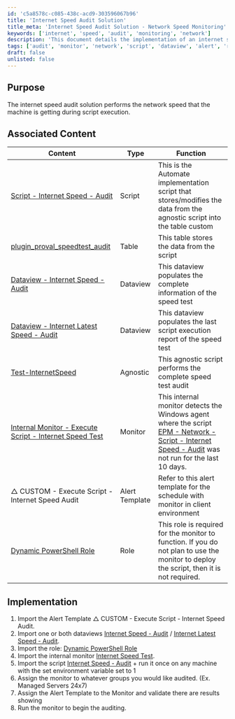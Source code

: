 ```yaml
---
id: 'c5a8578c-c085-438c-acd9-303596067b96'
title: 'Internet Speed Audit Solution'
title_meta: 'Internet Speed Audit Solution - Network Speed Monitoring'
keywords: ['internet', 'speed', 'audit', 'monitoring', 'network']
description: 'This document details the implementation of an internet speed audit solution that measures network speed during script execution. It includes associated scripts, tables, dataviews, and monitors for effective speed testing and reporting.'
tags: ['audit', 'monitor', 'network', 'script', 'dataview', 'alert', 'role']
draft: false
unlisted: false
---
```

## Purpose

The internet speed audit solution performs the network speed that the machine is getting during script execution.

## Associated Content

| Content                                                                                          | Type     | Function                                                                                                           |
|--------------------------------------------------------------------------------------------------|----------|--------------------------------------------------------------------------------------------------------------------|
| [Script - Internet Speed - Audit](https://proval.itglue.com/DOC-5078775-9166226)                | Script   | This is the Automate implementation script that stores/modifies the data from the agnostic script into the table custom |
| [plugin_proval_speedtest_audit](https://proval.itglue.com/DOC-5078775-9166228)                 | Table    | This table stores the data from the script                                                                         |
| [Dataview - Internet Speed - Audit](https://proval.itglue.com/DOC-5078775-9166225)             | Dataview | This dataview populates the complete information of the speed test                                                |
| [Dataview - Internet Latest Speed - Audit](https://proval.itglue.com/DOC-5078775-13170954)     | Dataview | This dataview populates the last script execution report of the speed test                                        |
| [Test-InternetSpeed](https://proval.itglue.com/DOC-5078775-9099825)                            | Agnostic | This agnostic script performs the complete speed test audit                                                        |
| [Internal Monitor - Execute Script - Internet Speed Test](https://proval.itglue.com/DOC-5078775-13170161) | Monitor  | This internal monitor detects the Windows agent where the script [EPM - Network - Script - Internet Speed - Audit](https://proval.itglue.com/DOC-5078775-9166226) was not run for the last 10 days. |
| △ CUSTOM - Execute Script - Internet Speed Audit                                                 | Alert Template | Refer to this alert template for the schedule with monitor in client environment                                   |
| [Dynamic PowerShell Role](https://proval.itglue.com/DOC-5078775-10926872)                      | Role     | This role is required for the monitor to function. If you do not plan to use the monitor to deploy the script, then it is not required. |

## Implementation

1. Import the Alert Template △ CUSTOM - Execute Script - Internet Speed Audit.  
2. Import one or both dataviews [Internet Speed - Audit](https://proval.itglue.com/DOC-5078775-9166225) / [Internet Latest Speed - Audit](https://proval.itglue.com/DOC-5078775-13170954).  
3. Import the role: [Dynamic PowerShell Role](https://proval.itglue.com/DOC-5078775-10926872)  
4. Import the internal monitor [Internet Speed Test](https://proval.itglue.com/DOC-5078775-13170161).  
5. Import the script [Internet Speed - Audit](https://proval.itglue.com/DOC-5078775-9166226) + run it once on any machine with the set environment variable set to 1  
6. Assign the monitor to whatever groups you would like audited. (Ex. Managed Servers 24x7)  
7. Assign the Alert Template to the Monitor and validate there are results showing  
8. Run the monitor to begin the auditing.











